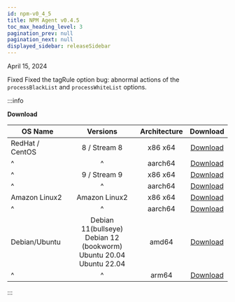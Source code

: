```yaml
---
id: npm-v0_4_5
title: NPM Agent v0.4.5
toc_max_heading_level: 3
pagination_prev: null
pagination_next: null
displayed_sidebar: releaseSidebar
---
```


April 15, 2024

<Status>Fixed</Status> Fixed the tagRule option bug: abnormal actions of the <code>processBlackList</code> and <code>processWhiteList</code> options.

:::info

**Download**

| OS Name         |                                                       Versions                                                       | Architecture |                                       Download                                      |
| --------------- | :------------------------------------------------------------------------------------------------------------------: | :----------: | :---------------------------------------------------------------------------------: |
| RedHat / CentOS |                                                     8 / Stream 8                                                     |    x86 x64   |  [Download](https://repo.whatap.io/centos/8/x86_64/whatap-npmd-0.4.5-0.x86_64.rpm)  |
| ^               |                                                           ^                                                          |    aarch64   | [Download](https://repo.whatap.io/centos/8/aarch64/whatap-npmd-0.4.5-0.aarch64.rpm) |
| ^               |                                                     9 / Stream 9                                                     |    x86 x64   |  [Download](https://repo.whatap.io/centos/9/x86_64/whatap-npmd-0.4.5-0.x86_64.rpm)  |
| ^               |                                                           ^                                                          |    aarch64   | [Download](https://repo.whatap.io/centos/9/aarch64/whatap-npmd-0.4.5-0.aarch64.rpm) |
| Amazon Linux2   |                                                     Amazon Linux2                                                    |    x86 x64   |  [Download](https://repo.whatap.io/centos/9/x86_64/whatap-npmd-0.4.5-0.x86_64.rpm)  |
| ^               |                                                           ^                                                          |    aarch64   | [Download](https://repo.whatap.io/centos/9/aarch64/whatap-npmd-0.4.5-0.aarch64.rpm) |
| Debian/Ubuntu   | Debian 11(bullseye)<br/>Debian 12 (bookworm)<br/>Ubuntu 20.04<br/>Ubuntu 22.04 |     amd64    |    [Download](https://repo.whatap.io/debian/unstable/whatap-npmd_0.4.5_amd64.deb)   |
| ^               |                                                           ^                                                          |     arm64    |    [Download](https://repo.whatap.io/debian/unstable/whatap-npmd_0.4.5_arm64.deb)   |

:::
